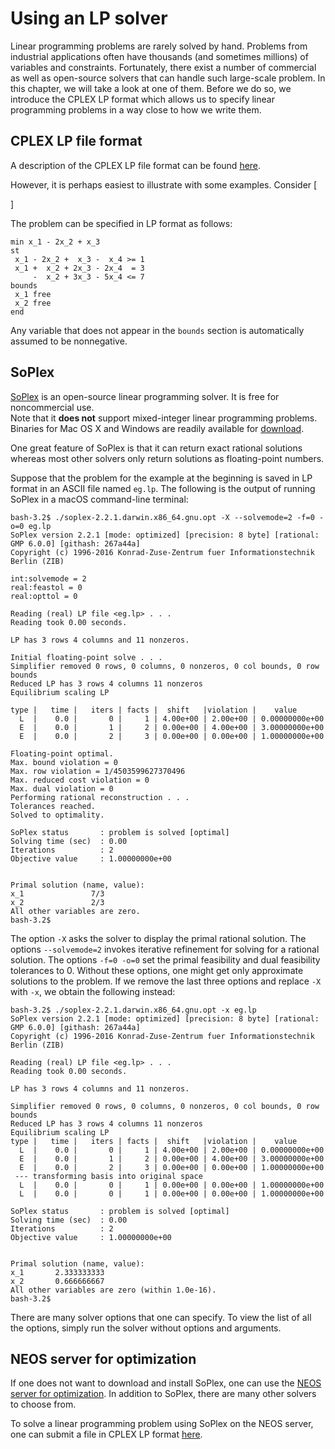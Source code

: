 # Using an LP solver

Linear programming problems are rarely solved by hand.
Problems from industrial applications often
have thousands (and sometimes millions) of variables and constraints.
Fortunately, there exist a number of commercial as well as open-source
solvers that can handle such large-scale problem.  In this chapter,
we will take a look at one of them.
Before we do so, we introduce the CPLEX LP format which allows us
to specify linear programming problems in a way close to how we write them.

## CPLEX LP file format

A description of the CPLEX LP file format can be found 
<a href="https://www.ibm.com/support/knowledgecenter/SS9UKU_12.5.0/com.ibm.cplex.zos.help/GettingStarted/topics/tutorials/InteractiveOptimizer/usingLPformat.html">here</a>.

However, it is perhaps easiest to illustrate with some examples.
Consider 
\[\begin{array}{rrcrcrcrcl}
\min & x_1 & - & 2x_2 & +& x_3 &   &  &  \\
\mbox{s.t.}
 & x_1 & - &  2x_2 & + &  x_3 & - & x_4  & \geq & 1  \\
  & x_1 & + &  x_2 & + & 2x_3 & - & 2x_4 &  = & 3  \\
 &  & - &  x_2 & + & 3 x_3 & - & 5x_4  & \leq & 7  \\
   &  &  & & & x_3 & , & x_4 & \geq & 0.
\end{array}\]

The problem can be specified in LP format as follows:

    min x_1 - 2x_2 + x_3
    st
     x_1 - 2x_2 +  x_3 -  x_4 >= 1
     x_1 +  x_2 + 2x_3 - 2x_4  = 3
         -  x_2 + 3x_3 - 5x_4 <= 7
    bounds
     x_1 free
     x_2 free
    end

Any variable that does not appear in the `bounds` section
is automatically assumed to be nonnegative.


## SoPlex

[SoPlex](http://soplex.zib.de/) is an open-source
linear programming solver.  It is free for noncommercial use.  
Note that it <b>does not</b> support mixed-integer linear programming
problems.
Binaries for Mac OS X and Windows are readily available for 
[download](http://soplex.zib.de/#download).


One great feature of SoPlex is that it can return exact
rational solutions whereas most other solvers only return
solutions as floating-point numbers.

Suppose that the problem for the example at the beginning
is saved in LP format in an ASCII file named `eg.lp`.
The following is the output of running SoPlex in a macOS
command-line terminal:

    bash-3.2$ ./soplex-2.2.1.darwin.x86_64.gnu.opt -X --solvemode=2 -f=0 -o=0 eg.lp
    SoPlex version 2.2.1 [mode: optimized] [precision: 8 byte] [rational: GMP 6.0.0] [githash: 267a44a]
    Copyright (c) 1996-2016 Konrad-Zuse-Zentrum fuer Informationstechnik Berlin (ZIB)
    
    int:solvemode = 2
    real:feastol = 0
    real:opttol = 0
    
    Reading (real) LP file <eg.lp> . . .
    Reading took 0.00 seconds.
    
    LP has 3 rows 4 columns and 11 nonzeros.
    
    Initial floating-point solve . . .
    Simplifier removed 0 rows, 0 columns, 0 nonzeros, 0 col bounds, 0 row bounds
    Reduced LP has 3 rows 4 columns 11 nonzeros
    Equilibrium scaling LP
    
    type |   time |   iters | facts |  shift   |violation |    value
      L  |    0.0 |       0 |     1 | 4.00e+00 | 2.00e+00 | 0.00000000e+00
      E  |    0.0 |       1 |     2 | 0.00e+00 | 4.00e+00 | 3.00000000e+00
      E  |    0.0 |       2 |     3 | 0.00e+00 | 0.00e+00 | 1.00000000e+00
    
    Floating-point optimal.
    Max. bound violation = 0
    Max. row violation = 1/4503599627370496
    Max. reduced cost violation = 0
    Max. dual violation = 0
    Performing rational reconstruction . . .
    Tolerances reached.
    Solved to optimality.
    
    SoPlex status       : problem is solved [optimal]
    Solving time (sec)  : 0.00
    Iterations          : 2
    Objective value     : 1.00000000e+00
    
    
    Primal solution (name, value):
    x_1	              7/3
    x_2	              2/3
    All other variables are zero.
    bash-3.2$


The option `-X` asks the solver to display the primal rational 
solution.
The options `--solvemode=2` invokes iterative refinement for 
solving for a rational solution.  The options `-f=0 -o=0`
set the primal feasibility and dual feasibility tolerances to 0. Without
these options, one might get only approximate solutions to the problem.
If we remove the last three options and replace `-X`
with `-x`, we obtain the following instead:

    bash-3.2$ ./soplex-2.2.1.darwin.x86_64.gnu.opt -x eg.lp
    SoPlex version 2.2.1 [mode: optimized] [precision: 8 byte] [rational: GMP 6.0.0] [githash: 267a44a]
    Copyright (c) 1996-2016 Konrad-Zuse-Zentrum fuer Informationstechnik Berlin (ZIB)
    
    Reading (real) LP file <eg.lp> . . .
    Reading took 0.00 seconds.
    
    LP has 3 rows 4 columns and 11 nonzeros.
    
    Simplifier removed 0 rows, 0 columns, 0 nonzeros, 0 col bounds, 0 row bounds
    Reduced LP has 3 rows 4 columns 11 nonzeros
    Equilibrium scaling LP
    type |   time |   iters | facts |  shift   |violation |    value
      L  |    0.0 |       0 |     1 | 4.00e+00 | 2.00e+00 | 0.00000000e+00
      E  |    0.0 |       1 |     2 | 0.00e+00 | 4.00e+00 | 3.00000000e+00
      E  |    0.0 |       2 |     3 | 0.00e+00 | 0.00e+00 | 1.00000000e+00
     --- transforming basis into original space
      L  |    0.0 |       0 |     1 | 0.00e+00 | 0.00e+00 | 1.00000000e+00
      L  |    0.0 |       0 |     1 | 0.00e+00 | 0.00e+00 | 1.00000000e+00
    
    SoPlex status       : problem is solved [optimal]
    Solving time (sec)  : 0.00
    Iterations          : 2
    Objective value     : 1.00000000e+00
    
    
    Primal solution (name, value):
    x_1	      2.333333333
    x_2	      0.666666667
    All other variables are zero (within 1.0e-16).
    bash-3.2$ 

There are many solver options that one can specify.
To view the list of all the options,
simply run the solver without options and arguments.


## NEOS server for optimization

If one does not want to download and install SoPlex,
one can use the [NEOS server for optimization][Neos].
In addition to SoPlex, there are many other solvers to choose
from.

To solve a linear programming problem using
SoPlex on the NEOS server, one can submit a file in CPLEX LP format 
[here][NeosSoPlex].

[Neos]: https://neos-server.org/neos/solvers/index.html 
[NeosSoPlex]: https://neos-server.org/neos/solvers/lp:SoPlex80bit/LP.html
